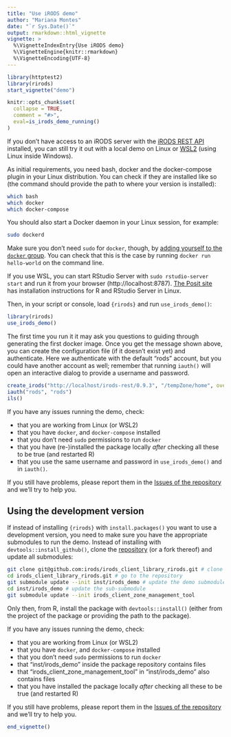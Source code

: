 ```yaml
---
title: "Use iRODS demo"
author: "Mariana Montes"
date: "`r Sys.Date()`"
output: rmarkdown::html_vignette
vignette: >
  %\VignetteIndexEntry{Use iRODS demo}
  %\VignetteEngine{knitr::rmarkdown}
  %\VignetteEncoding{UTF-8}
---
```


```r
library(httptest2)
library(rirods)
start_vignette("demo")

knitr::opts_chunk$set(
  collapse = TRUE,
  comment = "#>",
  eval=is_irods_demo_running()
)
```

If you don't have access to an iRODS server with the [iRODS REST API](https://github.com/irods/irods_client_rest_cpp) installed,
you can still try it out with a local demo on Linux or [WSL2](https://learn.microsoft.com/en-us/windows/wsl/install) (using Linux inside Windows).

As initial requirements, you need bash, docker and the docker-compose plugin in your Linux distribution. You can check if they are installed like so (the command should provide the path to where your version is installed):

```sh
which bash
which docker
which docker-compose
```

You should also start a Docker daemon in your Linux session, for example:

```sh
sudo dockerd
```

Make sure you don't need `sudo` for `docker`, though, by [adding yourself to the `docker` group](https://docs.docker.com/engine/install/linux-postinstall/#manage-docker-as-a-non-root-user). You can check that this is the case by running `docker run hello-world` on the command line.

If you use WSL, you can start RStudio Server with `sudo rstudio-server start` and run it from your browser (http://localhost:8787). [The Posit site](https://posit.co/download/rstudio-server/) has installation instructions for R and RStudio Server in Linux.

Then, in your script or console, load `{rirods}` and run `use_irods_demo()`:

```r
library(rirods)
use_irods_demo()
```

The first time you run it it may ask you questions to guiding through generating the first docker image. Once you get the message shown above, you can create the configuration file (if it doesn't exist yet) and authenticate. Here we authenticate with the default "rods" account, but you could have another account as well; remember that running `iauth()` will open an interactive dialog to provide a username and password.

```r
create_irods("http://localhost/irods-rest/0.9.3", "/tempZone/home", overwrite = TRUE)
iauth("rods", "rods")
ils()
```

If you have any issues running the demo, check:

- that you are working from Linux (or WSL2)
- that you have `docker`, and `docker-compose` installed
- that you don't need `sudo` permissions to run `docker`
- that you have (re-)installed the package locally _after_ checking all these to be true (and restarted R)
- that you use the same username and password in `use_irods_demo()` and in `iauth()`.

If you still have problems, please report them in the [Issues of the repository](https://github.com/irods/irods_client_library_rirods/issues) and we'll try to help you.

## Using the development version

If instead of installing `{rirods}` with `install.packages()` you want to use a development version, you need to make sure you have the appropriate submodules to run the demo. Instead of installing with `devtools::install_github()`, clone the [repository](https://github.com/irods/irods_client_library_rirods) (or a fork thereof) and update all submodules:

```sh
git clone git@github.com:irods/irods_client_library_rirods.git # clone your fork instead
cd irods_client_library_rirods.git # go to the repository
git submodule update --init inst/irods_demo # update the demo submodule
cd inst/irods_demo # update the sub-submodule
git submodule update --init irods_client_zone_management_tool
```

Only then, from R, install the package with `devtools::install()` (either from the project of the package or providing the path to the package).

If you have any issues running the demo, check:

- that you are working from Linux (or WSL2)
- that you have `docker`, and `docker-compose` installed
- that you don't need `sudo` permissions to run `docker`
- that "inst/irods_demo" inside the package repository contains files
- that "irods_client_zone_management_tool" in "inst/irods_demo" also contains files
- that you have installed the package locally _after_ checking all these to be true (and restarted R)

If you still have problems, please report them in the [Issues of the repository](https://github.com/irods/irods_client_library_rirods/issues) and we'll try to help you.

```r
end_vignette()
```

